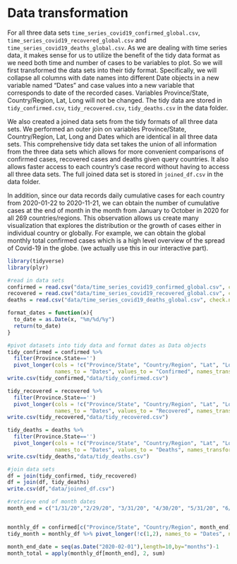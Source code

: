# Data transformation

For all three data sets `time_series_covid19_confirmed_global.csv`, `time_series_covid19_recovered_global.csv` and `time_series_covid19_deaths_global.csv`. As we are dealing with time series data, it makes sense for us to utilize the benefit of the tidy data format as we need both time and number of cases to be variables to plot. So we will first transformed the data sets into their tidy format. Specifically, we will collapse all columns with date names into different Date objects in a new variable named "Dates" and case values into a new variable that corresponds to date of the recorded cases. Variables Province/State, Country/Region, Lat, Long will not be changed. The tidy data are stored in `tidy_confirmed.csv`, `tidy_recovered.csv`, `tidy_deaths.csv` in the data folder. 

We also created a joined data sets from the tidy formats of all three data sets. We performed an outer join on variables Province/State, Country/Region, Lat, Long and Dates which are identical in all three data sets. This comprehensive tidy data set takes the union of all information from the three data sets which allows for more convenient comparisons of confirmed cases, recovered cases and deaths given query countries. It also allows faster access to each country's case record without having to access all three data sets. The full joined data set is stored in `joined_df.csv` in the data folder. 

In addition, since our data records daily cumulative cases for each country from 2020-01-22 to 2020-11-21, we can obtain the number of cumulative cases at the end of month in the month from January to October in 2020 for all 269 countries/regions. This observation allows us create many visualization that explores the distribution or the growth of cases either in individual country or globally. For example, we can obtain the global monthly total confirmed cases which is a high level overview of the spread of Covid-19 in the globe. (we actually use this in our interactive part). 

```r
library(tidyverse)
library(plyr)

#read in data sets 
confirmed = read.csv("data/time_series_covid19_confirmed_global.csv", check.names = FALSE)
recovered = read.csv("data/time_series_covid19_recovered_global.csv", check.names = FALSE)
deaths = read.csv("data/time_series_covid19_deaths_global.csv", check.names = FALSE)

format_dates = function(x){
  to_date = as.Date(x, "%m/%d/%y")
  return(to_date)
}

#pivot datasets into tidy data and format dates as Data objects
tidy_confirmed = confirmed %>% 
  filter(Province.State=='')
  pivot_longer(cols = !c("Province/State", "Country/Region", "Lat", "Long"), 
               names_to = "Dates", values_to = "Confirmed", names_transform = list(Date = format_dates))
write.csv(tidy_confirmed,"data/tidy_confirmed.csv")

tidy_recovered = recovered %>% 
  filter(Province.State=='')
  pivot_longer(cols = !c("Province/State", "Country/Region", "Lat", "Long"), 
               names_to = "Dates", values_to = "Recovered", names_transform = list(Date = format_dates))
write.csv(tidy_recovered,"data/tidy_recovered.csv")

tidy_deaths = deaths %>% 
  filter(Province.State=='')
  pivot_longer(cols = !c("Province/State", "Country/Region", "Lat", "Long"), 
               names_to = "Dates", values_to = "Deaths", names_transform = list(Date = format_dates))
write.csv(tidy_deaths,"data/tidy_deaths.csv")

#join data sets
df = join(tidy_confirmed, tidy_recovered)
df = join(df, tidy_deaths)
write.csv(df,"data/joined_df.csv")
```

```r
#retrieve end of month dates
month_end = c("1/31/20","2/29/20", "3/31/20", "4/30/20", "5/31/20", "6/30/20", "7/31/20", "8/31/20", "9/30/20", "10/31/20")


monthly_df = confirmed[c("Province/State", "Country/Region", month_end)]
tidy_month = monthly_df %>% pivot_longer(!c(1,2), names_to = "Dates", names_transform = list(Date = format_dates), values_to = "Cases")

month_end_date = seq(as.Date("2020-02-01"),length=10,by="months")-1
month_total = apply(monthly_df[month_end], 2, sum)
```


